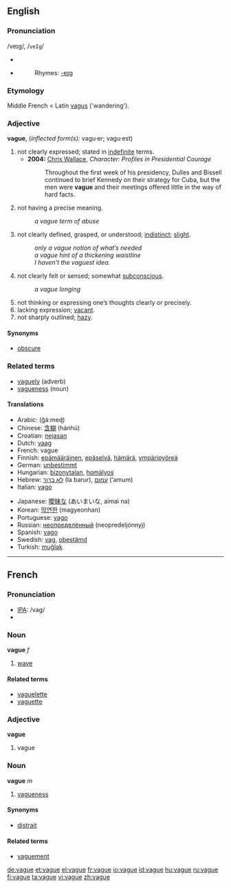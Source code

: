 ==English==
===Pronunciation===
/veɪg/, /<tt>veIg</tt>/
*{{audio|en-uk-vague.ogg|Audio (UK)}}
*{{audio|en-us-vague.ogg|Audio (US)}}
*:Rhymes: [[Rhymes:English:-eɪɡ|-eɪɡ]]

===Etymology===
Middle French < Latin [[vagus]] ('wandering').

===Adjective===
'''vague''', (''inflected form(s):'' vagu·er; vagu·est)

#not clearly expressed; stated in [[indefinite]] terms.
#*'''2004:''' [[w: Chris Wallace (journalist)|Chris Wallace]], ''Character:  Profiles in Presidential Courage''
#*:Throughout the first week of his presidency, Dulles and Bissell continued to brief Kennedy on their strategy for Cuba, but the men were '''vague''' and their meetings offered little in the way of hard facts.
#not having a precise meaning.
#:''a vague term of abuse''
#not clearly defined, grasped, or understood; [[indistinct]]; [[slight]].
#:''only a vague notion of what’s needed''
#:''a vague hint of a thickening waistline''
#:''I haven’t the vaguest idea.''
#not clearly felt or sensed; somewhat [[subconscious]].
#:''a vague longing''
#not thinking or expressing one’s thoughts clearly or precisely.
#lacking expression; [[vacant]].
#not sharply outlined; [[hazy]].

====Synonyms====
*[[obscure]]

===Related terms===
*[[vaguely]] (adverb)
*[[vagueness]] (noun)

====Translations====
{{top}}
*Arabic: {{ARchar|[[غامض]]}} (ğá:meɖ)
*Chinese: [[含糊]] (hánhú)
*Croatian: [[nejasan]]
*Dutch: [[vaag]]
*French: vague
*Finnish: [[epämääräinen]], [[epäselvä]], [[hämärä]], [[ympäripyöreä]]
*German: [[unbestimmt]]
*Hungarian: [[bizonytalan]], [[homályos]]
*Hebrew: [[לא ברור]] (la barur), [[עמום]] (‘amum)
*Italian: [[vago]]
{{mid}}
*Japanese: [[曖昧]]な (あいまいな, aimai na)
*Korean: [[막연한]] (magyeonhan)
*Portuguese: [[vago]] {{m}}
*Russian: [[неопределённый]] (neopredeljónnyj)
*Spanish: [[vago]]
*Swedish: [[vag]], [[obestämd]]
*Turkish: [[muğlak]]
{{bottom}}
----

==French==
=== Pronunciation ===
*[[IPA]]: /vaɡ/
*{{audio|Fr-vague-fr-Paris.ogg|Audio (FR)}}

===Noun===
'''vague''' ''f''
#[[wave]]

====Related terms====
*[[vaguelette]]
*[[vaguette]]

===Adjective===
'''vague'''

# vague

===Noun===
'''vague''' ''m''

# [[vagueness]]

====Synonyms====
*[[distrait]]

====Related terms====
*[[vaguement]]

[[de:vague]]
[[et:vague]]
[[el:vague]]
[[fr:vague]]
[[io:vague]]
[[id:vague]]
[[hu:vague]]
[[ru:vague]]
[[fi:vague]]
[[ta:vague]]
[[vi:vague]]
[[zh:vague]]